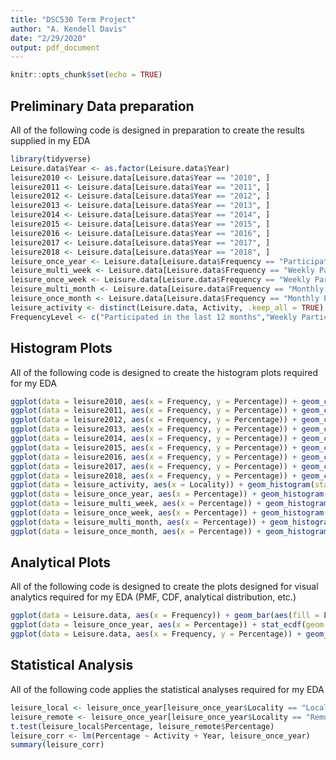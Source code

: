 ---
title: "DSC530 Term Project"
author: "A. Kendell Davis"
date: "2/29/2020"
output: pdf_document
---

```{r setup, include=FALSE}
knitr::opts_chunk$set(echo = TRUE)
```
## Preliminary Data preparation
All of the following code is designed in preparation to create the results supplied in my EDA

```{r Leisure.data}
library(tidyverse)
Leisure.data$Year <- as.factor(Leisure.data$Year)
leisure2010 <- Leisure.data[Leisure.data$Year == "2010", ]
leisure2011 <- Leisure.data[Leisure.data$Year == "2011", ]
leisure2012 <- Leisure.data[Leisure.data$Year == "2012", ]
leisure2013 <- Leisure.data[Leisure.data$Year == "2013", ]
leisure2014 <- Leisure.data[Leisure.data$Year == "2014", ]
leisure2015 <- Leisure.data[Leisure.data$Year == "2015", ]
leisure2016 <- Leisure.data[Leisure.data$Year == "2016", ]
leisure2017 <- Leisure.data[Leisure.data$Year == "2017", ]
leisure2018 <- Leisure.data[Leisure.data$Year == "2018", ]
leisure_once_year <- Leisure.data[Leisure.data$Frequency == "Participated in the last 12 months", ]
leisure_multi_week <- Leisure.data[Leisure.data$Frequency == "Weekly Participation (multiple)", ]
leisure_once_week <- Leisure.data[Leisure.data$Frequency == "Weekly Participation (once)", ]
leisure_multi_month <- Leisure.data[Leisure.data$Frequency == "Monthly Participation (multiple)", ]
leisure_once_month <- Leisure.data[Leisure.data$Frequency == "Monthly Participation (once)", ]
leisure_activity <- distinct(Leisure.data, Activity, .keep_all = TRUE)
FrequencyLevel <- c("Participated in the last 12 months","Weekly Participation (multiple)", "Weekly Participation (once)", "Monthly Participation (multiple)", "Monthly Participation (once)")
```
## Histogram Plots
All of the following code is designed to create the histogram plots required for my EDA

```{r}
ggplot(data = leisure2010, aes(x = Frequency, y = Percentage)) + geom_col(aes(fill = Activity), position = "dodge") + scale_x_discrete(limits = FrequencyLevel) + labs(title = "Leisure Activities for 2010") + guides(fill = "none") + geom_vline(xintercept = 1.5)
ggplot(data = leisure2011, aes(x = Frequency, y = Percentage)) + geom_col(aes(fill = Activity), position = "dodge") + scale_x_discrete(limits = FrequencyLevel) + labs(title = "Leisure Activities for 2011") + guides(fill = "none") + geom_vline(xintercept = 1.5)
ggplot(data = leisure2012, aes(x = Frequency, y = Percentage)) + geom_col(aes(fill = Activity), position = "dodge") + scale_x_discrete(limits = FrequencyLevel) + labs(title = "Leisure Activities for 2012") + guides(fill = "none") + geom_vline(xintercept = 1.5)
ggplot(data = leisure2013, aes(x = Frequency, y = Percentage)) + geom_col(aes(fill = Activity), position = "dodge") + scale_x_discrete(limits = FrequencyLevel) + labs(title = "Leisure Activities for 2013") + guides(fill = "none") + geom_vline(xintercept = 1.5)
ggplot(data = leisure2014, aes(x = Frequency, y = Percentage)) + geom_col(aes(fill = Activity), position = "dodge") + scale_x_discrete(limits = FrequencyLevel) + labs(title = "Leisure Activities for 2014") + guides(fill = "none") + geom_vline(xintercept = 1.5)
ggplot(data = leisure2015, aes(x = Frequency, y = Percentage)) + geom_col(aes(fill = Activity), position = "dodge") + scale_x_discrete(limits = FrequencyLevel) + labs(title = "Leisure Activities for 2015") + guides(fill = "none") + geom_vline(xintercept = 1.5)
ggplot(data = leisure2016, aes(x = Frequency, y = Percentage)) + geom_col(aes(fill = Activity), position = "dodge") + scale_x_discrete(limits = FrequencyLevel) + labs(title = "Leisure Activities for 2016") + guides(fill = "none") + geom_vline(xintercept = 1.5)
ggplot(data = leisure2017, aes(x = Frequency, y = Percentage)) + geom_col(aes(fill = Activity), position = "dodge") + scale_x_discrete(limits = FrequencyLevel) + labs(title = "Leisure Activities for 2017") + guides(fill = "none") + geom_vline(xintercept = 1.5)
ggplot(data = leisure2018, aes(x = Frequency, y = Percentage)) + geom_col(aes(fill = Activity), position = "dodge") + scale_x_discrete(limits = FrequencyLevel) + labs(title = "Leisure Activities for 2018") + guides(fill = "none") + geom_vline(xintercept = 1.5)
ggplot(data = leisure_activity, aes(x = Locality)) + geom_histogram(stat = "count")
ggplot(data = leisure_once_year, aes(x = Percentage)) + geom_histogram(binwidth = 1) + labs(title = "Leisure Activities Participated in the Last 12 Months")
ggplot(data = leisure_multi_week, aes(x = Percentage)) + geom_histogram(binwidth = 1) + labs(title = "Leisure Activities Participated in 2+ Times per Week")
ggplot(data = leisure_once_week, aes(x = Percentage)) + geom_histogram(binwidth = 1) + labs(title = "Leisure Activities Participated in 1 Time per Week")
ggplot(data = leisure_multi_month, aes(x = Percentage)) + geom_histogram(binwidth = 1) + labs(title = "Leisure Activities Participated in 2-3 Times per Month")
ggplot(data = leisure_once_month, aes(x = Percentage)) + geom_histogram(binwidth = 1) + labs(title = "Leisure Activities Participated in 1 Time per Month")
```
## Analytical Plots
All of the following code is designed to create the plots designed for visual analytics required for my EDA (PMF, CDF, analytical distribution, etc.)

```{r}
ggplot(data = Leisure.data, aes(x = Frequency)) + geom_bar(aes(fill = Locality, weight = Percentage), position = "dodge") + scale_x_discrete(limits = FrequencyLevel, labels = function(x) str_wrap(x, width = 10)) + facet_wrap(~ Year)
ggplot(data = leisure_once_year, aes(x = Percentage)) + stat_ecdf(geom = "step")
ggplot(data = Leisure.data, aes(x = Frequency, y = Percentage)) + geom_point(aes(color = Locality), position = "jitter") + scale_x_discrete(limits = FrequencyLevel, labels = function(x) str_wrap(x, width = 10)) + facet_wrap(~ Year)
```
## Statistical Analysis
All of the following code applies the statistical analyses required for my EDA

```{r}
leisure_local <- leisure_once_year[leisure_once_year$Locality == "Local", ]
leisure_remote <- leisure_once_year[leisure_once_year$Locality == "Remote", ]
t.test(leisure_local$Percentage, leisure_remote$Percentage)
leisure_corr <- lm(Percentage ~ Activity + Year, leisure_once_year)
summary(leisure_corr)
```





